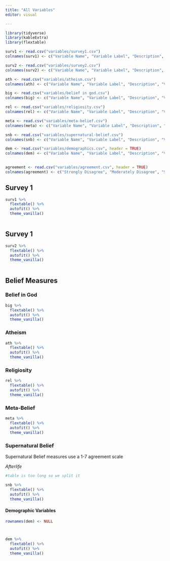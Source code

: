 ```yaml
---
title: "All Variables"
editor: visual

---
```


```r

library(tidyverse)
library(kableExtra)
library(flextable)

```

```r

surv1 <- read.csv("variables/survey1.csv")
colnames(surv1) <- c("Variable Name", "Variable Label", "Description", "Variable Type", "Definition", "Response Options")

surv2 <- read.csv("variables/survey2.csv")
colnames(surv2) <- c("Variable Name", "Variable Label", "Description", "Variable Type", "Definition", "Response Options")

ath <- read.csv("variables/atheism.csv")
colnames(ath) <- c("Variable Name", "Variable Label", "Description", "Variable Type", "Definition", "Response Options")

big <- read.csv("variables/belief in god.csv")
colnames(big) <- c("Variable Name", "Variable Label", "Description", "Variable Type", "Definition", "Response Options")

rel <- read.csv("variables/religiosity.csv")
colnames(rel) <- c("Variable Name", "Variable Label", "Description", "Variable Type", "Definition", "Response Options")

meta <- read.csv("variables/meta-belief.csv")
colnames(meta) <- c("Variable Name", "Variable Label", "Description", "Variable Type", "Definition", "Response Options")

snb <- read.csv("variables/supernatural-belief.csv")
colnames(snb) <- c("Variable Name", "Variable Label", "Description", "Variable Type", "Definition", "Response Options")

dem <- read.csv("variables/demographics.csv", header = TRUE)
colnames(dem) <- c("Variable Name", "Variable Label", "Description", "Variable Type", "Definition", "Response Options")
  

agreement <- read.csv("variables/agreement.csv", header = TRUE)
colnames(agreement) <- c("Strongly Disagree", "Moderately Disagree", "Slightly Disagree", "Neither Agree nor Disagree", "Slightly Agree", "Moderately Agree", "Strongly Agree")

```

## Survey 1

```r
surv1 %>%
  flextable() %>%
  autofit() %>%
  theme_vanilla()
 

```

## Survey 1

```r
surv2 %>%
  flextable() %>%
  autofit() %>%
  theme_vanilla()
 

```

## Belief Measures

### Belief in God

```r

big %>%
  flextable() %>%
  autofit() %>%
  theme_vanilla()

```

\newpage

### Atheism

```r
ath %>%
  flextable() %>%
  autofit() %>%
  theme_vanilla()
```

### Religiosity

```r
rel %>%
  flextable() %>%
  autofit() %>%
  theme_vanilla()
```


### Meta-Belief

```r
meta %>%
  flextable() %>%
  autofit() %>%
  theme_vanilla()
```

\newpage

### Supernatural Belief

Supernatural Belief measures use a 1-7 agreement scale

*Afterlife*\

```r

#table is too long so we split it

snb %>%
  flextable() %>%
  autofit() %>%
  theme_vanilla()
```
\newpage

#### Demographic Variables

```r

rownames(dem) <- NULL



dem %>%
  flextable() %>%
  autofit() %>%
  theme_vanilla()


```
